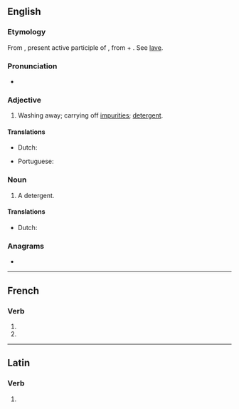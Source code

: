 ==English==

===Etymology===
{{PIE root|en|lewh₃}}
From {{bor|en|la|abluēns}}, present active participle of {{m|la|abluō||I wash off or away; cleanse, purify}}, from {{m|la|ab||from, away from}} + {{m|la|lavō||I wash, cleanse}}. See [[lave]].

===Pronunciation===
* {{IPA|/ˈæb.lu.n̩t/|lang=en}}

===Adjective===
{{en-adj}}

# {{lb|en|pharmaceutical effect}} Washing away; carrying off [[impurities]]; [[detergent]].

====Translations====
{{trans-top|washing away}}
* Dutch: {{t+|nl|reinigend}}
{{trans-mid}}
* Portuguese: {{t|pt|abluente}}
{{trans-bottom}}

===Noun===
{{en-noun}}

# {{lb|en|pharmaceutical drug}} A detergent.

====Translations====
{{trans-top|detergent}}
* Dutch: {{t+|nl|reinigingsmiddel|n}}
{{trans-mid}}
{{trans-bottom}}

===Anagrams===
* {{anagrams|en|a=abelntu|ant-blue|bleaunt|blue ant|butenal|tunable}}

----

==French==

===Verb===
{{head|fr|verb form}}

# {{inflection of|abluer||3|p|pres|indc|lang=fr}}
# {{inflection of|abluer||3|p|pres|subj|lang=fr}}

----

==Latin==

===Verb===
{{la-verb-form|abluent}}

# {{inflection of|abluō||3|p|futr|actv|indc|lang=la}}